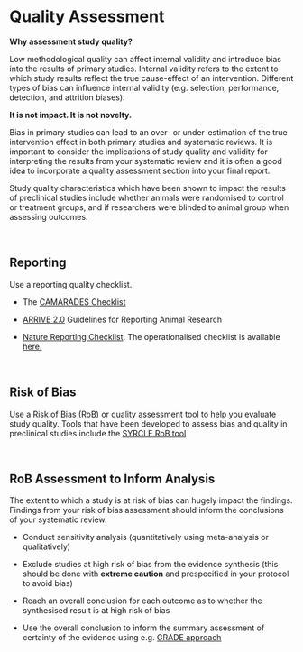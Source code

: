 # Quality Assessment

**Why assessment study quality?** 

Low methodological quality can affect internal validity and introduce bias into the results of primary studies. Internal validity refers to the extent to which study results reflect the true cause-effect of an intervention. Different types of bias can influence internal validity (e.g. selection, performance, detection, and attrition biases).

**It is not impact. It is not novelty.** 

Bias in primary studies can lead to an over- or under-estimation of the true intervention effect in both primary studies and systematic reviews. It is important to consider the implications of study quality and validity for interpreting the results from your systematic review and it is often a good idea to incorporate a quality assessment section into your final report.

Study quality characteristics which have been shown to impact the results of preclinical studies include whether animals were randomised to control or treatment groups, and if researchers were blinded to animal group when assessing outcomes.

<br>

## Reporting 

Use a reporting quality checklist. 

- The [CAMARADES Checklist](https://www.ahajournals.org/doi/pdf/10.1161/01.str.0000125719.25853.20) 

- [ARRIVE 2.0](https://journals.plos.org/plosbiology/article?id=10.1371/journal.pbio.3000410) Guidelines for Reporting Animal Research

- [Nature Reporting Checklist](https://media.nature.com/full/nature-assets/ncomms/authors/ncomms_lifesciences_checklist.pdf). The operationalised checklist is available [here.](https://link.springer.com/article/10.1007/s11192-016-1964-8/tables/6)



<br>

## Risk of Bias
Use a Risk of Bias (RoB) or quality assessment tool to help you evaluate study quality. Tools that have been developed to assess bias and quality in preclinical studies include the [SYRCLE RoB tool](https://bmcmedresmethodol.biomedcentral.com/track/pdf/10.1186/1471-2288-14-43)


<br>


## RoB Assessment to Inform Analysis

The extent to which a study is at risk of bias can hugely impact the findings. Findings from your risk of bias assessment should inform the conclusions of your systematic review. 


- Conduct sensitivity analysis 
(quantitatively using meta-analysis or qualitatively)

- Exclude studies at high risk of bias from the evidence synthesis
(this should be done with **extreme caution** and prespecified in your protocol to avoid bias)

- Reach an overall conclusion for each outcome as to whether the synthesised result is at high risk of bias

- Use the overall conclusion to inform the summary assessment of certainty of the evidence using e.g. [GRADE approach](https://bestpractice.bmj.com/info/toolkit/learn-ebm/what-is-grade/)


<br>
